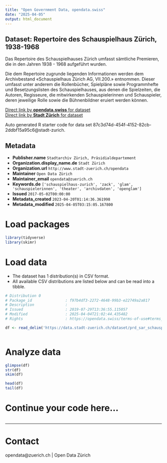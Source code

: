 ```yaml
---
title: "Open Government Data, opendata.swiss"
date: "2025-04-05"
output: html_document
---
```


## Dataset: Repertoire des Schauspielhaus Zürich, 1938-1968


 Das Repertoire des Schauspielhauses Zürich umfasst sämtliche Premieren, die in den Jahren 1938 - 1968 aufgeführt wurden. 

Die dem Repertoire zugrunde liegenden Informationen werden dem Archivbestand «Schauspielhaus Zürich AG, VII.200.» entnommen. Dieser umfasst unter anderem die Rollenbücher, Spielpläne sowie Programmhefte und Besetzungslisten des Schauspielhauses, aus denen die Spielzeiten, die Autoren, Regisseure, die mitwirkenden Schauspielerinnen und Schauspieler, deren jeweilige Rolle sowie die Bühnenbildner eruiert werden können.



[Direct link by **opendata.swiss** for dataset](https://opendata.swiss/de/dataset/repertoire-des-schauspielhaus-zurich-1938-19683)<br>
[Direct link by **Stadt Zürich** for dataset](https://data.stadt-zuerich.ch/dataset/prd_sar_schauspielhaus_repertoire)

Auto generated R starter code for data set 87c3d74d-454f-4152-82cb-2ddbf15a95c6@stadt-zurich.

## Metadata

- **Publisher.name** `Stadtarchiv Zürich, Präsidialdepartement`
- **Organization.display_name.de** `Stadt Zürich`
- **Organization.url** `http://www.stadt-zuerich.ch/opendata`
- **Maintainer** `Open Data Zürich`
- **Maintainer_email** `opendata@zuerich.ch`
- **Keywords.de** `['schauspielhaus-zurich', 'zack', 'glam', 'schauspielerinnen', 'theater', 'archivdaten', 'openglam']`
- **Issued** `2017-05-02T00:00:00`
- **Metadata_created** `2023-04-20T01:14:36.361998`
- **Metadata_modified** `2025-04-05T03:15:05.167800`


# Load packages

```r

library(tidyverse)
library(skimr)

```

# Load data

-   The dataset has 1 distribution(s) in CSV format.
-   All available CSV distributions are listed below and can be read into a tibble.

```r

# Distribution 0
# Package_id               : f97b4df3-2272-4648-99b3-e22749a2a817
# Description              : 
# Issued                   : 2019-07-29T13:36:55.115057
# Modified                 : 2025-04-04T21:02:44.435482
# Rights                   : https://opendata.swiss/terms-of-use#terms_open

df <- read_delim('https://data.stadt-zuerich.ch/dataset/prd_sar_schauspielhaus_repertoire/download/schauspielhaus_repertoire_1938-1968.csv')



```

# Analyze data

```r

glimpse(df)
str(df)
skim(df)

head(df)
tail(df)

```

# Continue your code here...

```r

```

------------------------------------------------------------------------

# Contact

opendata@zuerich.ch | Open Data Zürich
